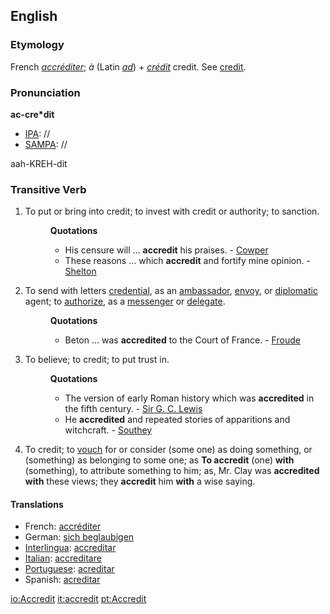 ==English==

===Etymology===
French ''[[accréditer]]''; ''à'' (Latin ''[[ad]]'') + ''[[crédit]]'' credit. See [[credit]].

===Pronunciation===
'''ac-cre*dit'''
*[[IPA]]: //
*[[SAMPA]]: //
aah-KREH-dit

===Transitive Verb===
{{en-infl-reg-consonant|accredit||}}

# To put or bring into credit; to invest with credit or authority; to sanction.
#:'''Quotations'''
#:*His censure will ... '''accredit''' his praises. - [[Cowper]]
#:*These reasons ... which '''accredit''' and fortify mine opinion. - [[Shelton]]
# To send with letters [[credential]], as an [[ambassador]], [[envoy]], or [[diplomatic]] agent; to [[authorize]], as a [[messenger]] or [[delegate]].
#:'''Quotations'''
#:*Beton ... was '''accredited''' to the Court of France. - [[Froude]]
# To believe; to credit; to put trust in.
#:'''Quotations'''
#:*The version of early Roman history which was '''accredited''' in the fifth century. - [[Sir G. C. Lewis]]
#:*He '''accredited''' and repeated stories of apparitions and witchcraft. - [[Southey]]
# To credit; to [[vouch]] for or consider (some one) as doing something, or (something) as belonging to some one; as '''To accredit''' (one) '''with''' (something), to attribute something to him; as, Mr. Clay was '''accredited with''' these views; they '''accredit''' him '''with''' a wise saying.

====Translations====
*French: [[accréditer]]
*German: [[sich beglaubigen]]
*[[Interlingua]]: [[accreditar]]
*[[Italian]]: [[accreditare]]
*[[Portuguese]]: [[acreditar]]
*Spanish: [[acreditar]]

[[io:Accredit]]
[[it:accredit]]
[[pt:Accredit]]